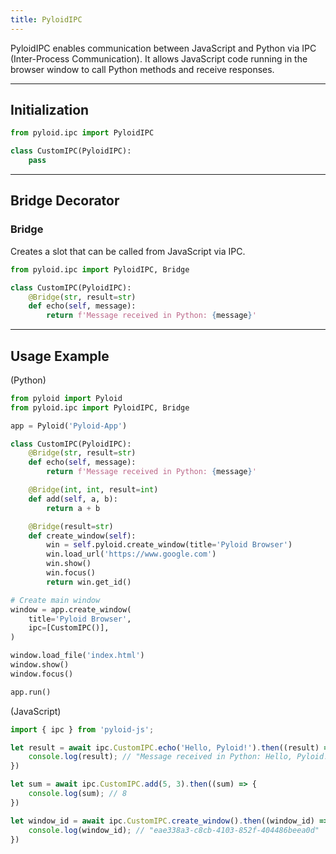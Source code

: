```yaml
---
title: PyloidIPC
---
```


PyloidIPC enables communication between JavaScript and Python via IPC (Inter-Process Communication). 
It allows JavaScript code running in the browser window to call Python methods and receive responses.

---

## Initialization

```python
from pyloid.ipc import PyloidIPC

class CustomIPC(PyloidIPC):
    pass
```

---

## Bridge Decorator

### <span className="font-mono bg-primary/10 px-2 py-1 rounded text-primary">Bridge</span>

Creates a slot that can be called from JavaScript via IPC.

```python
from pyloid.ipc import PyloidIPC, Bridge

class CustomIPC(PyloidIPC):
    @Bridge(str, result=str)
    def echo(self, message):
        return f'Message received in Python: {message}'
```
---

## Usage Example

(Python)
```python
from pyloid import Pyloid
from pyloid.ipc import PyloidIPC, Bridge

app = Pyloid('Pyloid-App')

class CustomIPC(PyloidIPC):
    @Bridge(str, result=str)
    def echo(self, message):
        return f'Message received in Python: {message}'

    @Bridge(int, int, result=int)
    def add(self, a, b):
        return a + b

    @Bridge(result=str)
    def create_window(self):
        win = self.pyloid.create_window(title='Pyloid Browser')
        win.load_url('https://www.google.com')
        win.show()
        win.focus()
        return win.get_id()

# Create main window
window = app.create_window(
    title='Pyloid Browser',
    ipc=[CustomIPC()],
)

window.load_file('index.html')
window.show()
window.focus()

app.run()
```

(JavaScript)
```javascript
import { ipc } from 'pyloid-js';

let result = await ipc.CustomIPC.echo('Hello, Pyloid!').then((result) => {
    console.log(result); // "Message received in Python: Hello, Pyloid!"
})

let sum = await ipc.CustomIPC.add(5, 3).then((sum) => {
    console.log(sum); // 8
})

let window_id = await ipc.CustomIPC.create_window().then((window_id) => {
    console.log(window_id); // "eae338a3-c8cb-4103-852f-404486beea0d"
})
```

